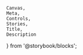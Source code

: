     Canvas,
    Meta,
    Controls,
    Stories,
    Title,
    Description
} from '@storybook/blocks';

<Meta of={buttonStories} />

<Title of={buttonStories} />
<Description of={buttonStories} />

<Canvas of={buttonStories.outlineButton} />
<Controls of={buttonStories.outlineButton} />
<Stories of={buttonStories} />

# Usage Docs

<br />

## Styling

<br />

    ### Ghost Button:

       Ghost is the default style and should be first consideration for use.

       Use as our default and standard option. Use to create a clean airy and open UI feel.  Ghost buttons fit comfortably in tight spaces and help control the visual density of the UI.
        Be careful when using that the surrounding context does not confuse this button for emphasized body text, tabs or a standalone links.

        Use in combination with a primary outline and primary block buttons to create a hierarchy of importance.  There is no primary ghost button.

    ### Outline Button:

        Outline is the secondary style and should be considered for use when ghost button is not sufficient.

        Use as an alternative standard button when a ghost button is not suitable.  Use similarly to a ghost button to create a clean, light and airy feel.
        The outline button is more visually direct about the control’s functionality than a ghost button.

        Use in combination with ghost buttons to create hierarchy.  Do not use in combination of a block button to create hierarchy.

    ### Block Button:

        Block is the tertiary style used for creating most eye catching and  functionally direct. Use in areas when controls are not often present or obvious; when lots of busy information can cause an important control to be overlooked.

        Use as a standard button when the most visible solution is required. Use as an alternative to overly subtle button solutions when it is important
        to emphasis an action and the functionality of the control.

        Use in combination with ghost buttons to create hierarchy.  Do not use in combination of a outline button to create hierarchy.

<br />

## Appearance-Variant Styling

    ### Primary Buttons:
        Use  only 1 primary button in a section. Use monochromatic version when there is a conflict with color and it’s context.

        Use in combination with ghost buttons to create hierarchy.

        When using an outline button, do not use it in combination of a block button to create hierarchy.

        When using a block button, do not use it in combination of a outline button to create hierarchy.

    ### Accent Buttons:

    Use  only 1 primary button in a section. Use colored version when trying to achieve the most prominent eye catching approach.  Consider the contextual implications
    of using a green colored button in relation to it’s name or metaphor.  Remember that color has accessibility constraints and the color alone should not be relied on.

    Use in situations that lack color and enthusiasm to help support the brand.

    Use in combination with ghost buttons to create hierarchy.

    When using an outline button, do not use it in combination of a block button to create hierarchy.

    When using a block button, do not use it in combination of a outline button to create hierarchy.

    ### Examples:

    To see examples of appearance-variant button hierarchy, see the nimble-button Figma docs for [Primary and Standard Actions](https://www.figma.com/file/PO9mFOu5BCl8aJvFchEeuN/Nimble_Components?type=design&node-id=1604-74603&mode=design&t=SQ3lyK83VHBUaOkg-0).

<br />
## Sizing

    Nimble Buttons are currently always 32px tall. Designs exist for other sizes; if you need these in an application, please comment on [Configurable height for nimble controls (#610)](https://github.com/ni/nimble/issues/610).

<br />
## Styling / Theme

    Use the Color UI version for backgrounds with color (e.g. purple, blue).

    See the usage details for more information on button styling / usage.

<br />
## Accessibility

    Please work with your designer and ensure you have a 4.5:1
    contrast ratio text to background.
